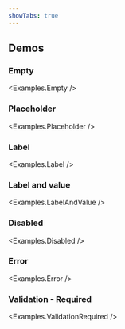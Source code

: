 ```yaml
---
showTabs: true
---
```



## Demos

### Empty

<Examples.Empty />

### Placeholder

<Examples.Placeholder />

### Label

<Examples.Label />

### Label and value

<Examples.LabelAndValue />

### Disabled

<Examples.Disabled />

### Error

<Examples.Error />

### Validation - Required

<Examples.ValidationRequired />
